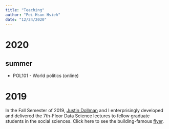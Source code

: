```yaml
---
title: "Teaching"
author: "Pei-Hsun Hsieh"
date: "12/24/2020"
---
```



# 2020
## summer
* POL101 - World politics (online)

# 2019
In the Fall Semester of 2019, [Justin Dollman](https://jpauldoll.com/) and I enterprisingly developed and delivered the 7th-Floor Data Science lectures to fellow graduate students in the social sciences. Click here to see the building-famous [flyer](/teaching_files/seven-ds.pdf).
